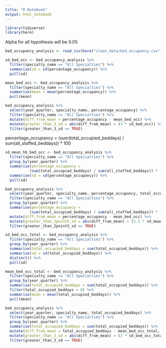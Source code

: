 ```yaml
---
title: "R Notebook"
output: html_notebook
---
```


```r
library(tidyverse)
library(here)
```

Alpha for all hypothesis will be 0.05

```r
bed_occupancy_analysis <- read_csv(here("clean_data/bed_occupancy.csv"))
```

```r
sd_bed_occ <- bed_occupancy_analysis %>% 
  filter(specialty_name == "All Specialties") %>% 
  summarise(sd = sd(percentage_occupancy)) %>% 
  pull(sd)
```

```r
mean_bed_occ <- bed_occupancy_analysis %>% 
  filter(specialty_name == "All Specialties") %>% 
  summarise(mean = mean(percentage_occupancy)) %>% 
  pull(mean)
```

```r
bed_occupancy_analysis %>% 
  select(year_quarter, specialty_name, percentage_occupancy) %>% 
  filter(specialty_name == "All Specialties") %>% 
  mutate(diff_from_mean = percentage_occupancy - mean_bed_occ) %>% 
  mutate(greater_than_3_sd = abs(diff_from_mean) > (3 * sd_bed_occ)) %>% 
  filter(greater_than_3_sd == TRUE)
```

percentage_occupancy = (sum(total_occupied_beddays) / sum(all_staffed_beddays)) * 100

```r
sd_mean_hb_bed_occ <- bed_occupancy_analysis %>% 
  filter(specialty_name == "All Specialties") %>% 
  group_by(year_quarter) %>% 
  summarise(percentage_occupancy = 
           (sum(total_occupied_beddays) / sum(all_staffed_beddays)) * 100) %>% 
  summarise(sd = sd(percentage_occupancy)) %>% 
  pull(sd)
```

```r
bed_occupancy_analysis %>% 
  select(year_quarter, specialty_name, percentage_occupancy, total_occupied_beddays, all_staffed_beddays) %>% 
  filter(specialty_name == "All Specialties") %>% 
  group_by(year_quarter) %>% 
  summarise(percentage_occupancy = 
           (sum(total_occupied_beddays) / sum(all_staffed_beddays)) * 100) %>% 
  mutate(diff_from_mean = percentage_occupancy - mean_bed_occ) %>% 
  mutate(greater_than_2point5_sd = abs(diff_from_mean) > (2.5 * sd_mean_hb_bed_occ)) %>% 
  filter(greater_than_2point5_sd == TRUE)
```

```r
sd_bed_occ_total <- bed_occupancy_analysis %>% 
  filter(specialty_name == "All Specialties") %>% 
  group_by(year_quarter) %>% 
  summarise(total_occupied_beddays = sum(total_occupied_beddays)) %>% 
  summarise(sd = sd(total_occupied_beddays)) %>% 
  distinct() %>% 
  pull(sd)
```

```r
mean_bed_occ_total <- bed_occupancy_analysis %>% 
  filter(specialty_name == "All Specialties") %>% 
  group_by(year_quarter) %>% 
  summarise(total_occupied_beddays = sum(total_occupied_beddays)) %>%
  filter(total_occupied_beddays > 0) %>% 
  summarise(mean = mean(total_occupied_beddays)) %>% 
  pull(mean)
```

```r
bed_occupancy_analysis %>% 
  select(year_quarter, specialty_name, total_occupied_beddays) %>% 
  filter(specialty_name == "All Specialties") %>% 
  group_by(year_quarter) %>% 
  summarise(total_occupied_beddays = sum(total_occupied_beddays)) %>%
  mutate(diff_from_mean = total_occupied_beddays - mean_bed_occ_total, mean = mean_bed_occ_total) %>% 
  mutate(greater_than_3_sd = abs(diff_from_mean) > (3 * sd_bed_occ_total)) %>% 
  filter(greater_than_3_sd == TRUE)
```